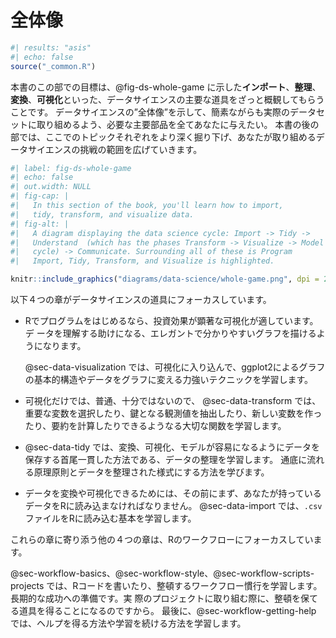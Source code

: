 # 全体像 {#sec-whole-game-intro .unnumbered}

```r
#| results: "asis"
#| echo: false
source("_common.R")
```

本書のこの部での目標は、@fig-ds-whole-game に示した**インポート**、**整理**、**変換**、**可視化**といった、データサイエンスの主要な道具をざっと概観してもらうことです。
データサイエンスの"全体像"を示して、簡素ながらも実際のデータセットに取り組めるよう、必要な主要部品を全てあなたに与えたい。
本書の後の部では、ここでのトピックそれぞれをより深く掘り下げ、あなたが取り組めるデータサイエンスの挑戦の範囲を広げていきます。

```r
#| label: fig-ds-whole-game 
#| echo: false
#| out.width: NULL
#| fig-cap: |
#|   In this section of the book, you'll learn how to import,
#|   tidy, transform, and visualize data.
#| fig-alt: |
#|   A diagram displaying the data science cycle: Import -> Tidy ->
#|   Understand  (which has the phases Transform -> Visualize -> Model in a
#|   cycle) -> Communicate. Surrounding all of these is Program 
#|   Import, Tidy, Transform, and Visualize is highlighted.

knitr::include_graphics("diagrams/data-science/whole-game.png", dpi = 270)
```

以下４つの章がデータサイエンスの道具にフォーカスしています。

-   Rでプログラムをはじめるなら、投資効果が顕著な可視化が適しています。デ
    ータを理解する助けになる、エレガントで分かりやすいグラフを描けるようになります。

    @sec-data-visualization では、可視化に入り込んで、ggplot2によるグラフの基本的構造やデータをグラフに変える力強いテクニックを学習します。

-   可視化だけでは、普通、十分ではないので、 @sec-data-transform では、重要な変数を選択したり、鍵となる観測値を抽出したり、新しい変数を作ったり、要約を計算したりできるようなる大切な関数を学習します。

-   @sec-data-tidy では、変換、可視化、モデルが容易になるようにデータを保存する首尾一貫した方法である、データの整理を学習します。
    通底に流れる原理原則とデータを整理された様式にする方法を学びます。

-   データを変換や可視化できるためには、その前にまず、あなたが持っているデータをRに読み込まなければなりません。
    @sec-data-import では、`.csv` ファイルをRに読み込む基本を学習します。

これらの章に寄り添う他の４つの章は、Rのワークフローにフォーカスしています。

@sec-workflow-basics、@sec-workflow-style、@sec-workflow-scripts-projects では、Rコードを書いたり、整頓するワークフロー慣行を学習します。
長期的な成功への準備です。実
際のプロジェクトに取り組む際に、整頓を保てる道具を得ることになるのですから。
最後に、@sec-workflow-getting-help では、ヘルプを得る方法や学習を続ける方法を学習します。
